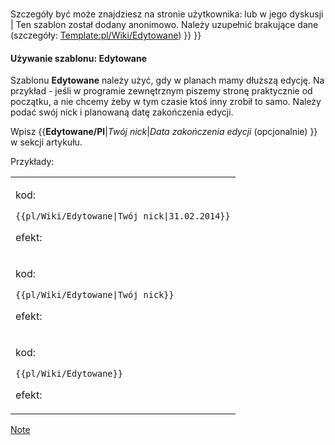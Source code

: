 
{{en/Ambox| type  = notice
| image = pl/Wiki/Accessories-text-editor.png
| text  = <strong>W trakcie edycji</strong><br/>{{#IF: {{{1|}}} | Ten artykuł jest aktualnie edytowany przez użytkownika''' {{{1|}}}'''. {{#IF: {{{2|}}} |Planowana data zakończenia edycji to {{{2}}} - jeśli ten dzień już minął, możesz usunąć ten szablon.|Użytkownik nie podał planowanej daty zakończenia edycji.}} <br>Szczegóły być może znajdziesz na stronie użytkownika: {{{1|nn}}} lub w jego dyskusji {{{1|nn}}} | Ten szablon został dodany anonimowo. Należy uzupełnić brakujące dane (szczegóły: [[Template:pl/Wiki/Edytowane]]) }}
}}<noinclude>

====Używanie szablonu: Edytowane====

Szablonu '''Edytowane''' należy użyć, gdy w planach mamy dłuższą edycję. Na przykład - jeśli w programie zewnętrznym piszemy stronę praktycznie od początku, a nie chcemy żeby w tym czasie ktoś inny zrobił to samo. Należy podać swój nick i planowaną datę zakończenia edycji.

Wpisz <nowiki>{{</nowiki>'''Edytowane/Pl'''|'' Twój nick ''|'' Data zakończenia edycji'' (opcjonalnie) <nowiki>}}</nowiki> w sekcji artykułu. 

Przykłady:
{|
|
kod:

<pre>{{pl/Wiki/Edytowane|Twój nick|31.02.2014}}</pre>

efekt:

{{pl/Wiki/Edytowane|Twój nick|31.02.2014}}


|-
|kod:

<pre>{{pl/Wiki/Edytowane|Twój nick}}</pre>

efekt:

{{pl/Wiki/Edytowane|Twój nick}}


|-
|kod:

<pre>{{pl/Wiki/Edytowane}}</pre>

efekt:

{{pl/Wiki/Edytowane}}


|}

[[Category:en/Message boxes|Note]]</noinclude>